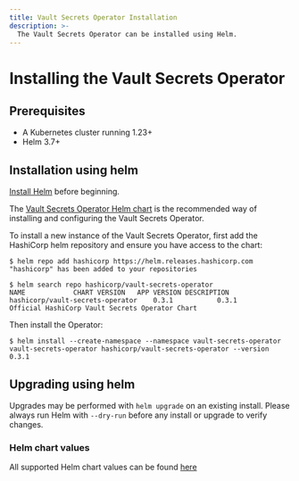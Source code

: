 ```yaml
---
title: Vault Secrets Operator Installation
description: >-
  The Vault Secrets Operator can be installed using Helm.
---
```

# Installing the Vault Secrets Operator

## Prerequisites

- A Kubernetes cluster running 1.23+
- Helm 3.7+

## Installation using helm

[Install Helm](https://helm.sh/docs/intro/install) before beginning.

The [Vault Secrets Operator Helm chart](/vault/docs/platform/k8s/vso/helm) is the recommended way of
installing and configuring the Vault Secrets Operator.

To install a new instance of the Vault Secrets Operator, first add the
HashiCorp helm repository and ensure you have access to the chart:

```shell
$ helm repo add hashicorp https://helm.releases.hashicorp.com
"hashicorp" has been added to your repositories

$ helm search repo hashicorp/vault-secrets-operator
NAME           	CHART VERSION	APP VERSION	DESCRIPTION
hashicorp/vault-secrets-operator	0.3.1       	0.3.1     	Official HashiCorp Vault Secrets Operator Chart
```

Then install the Operator:

```shell
$ helm install --create-namespace --namespace vault-secrets-operator vault-secrets-operator hashicorp/vault-secrets-operator --version 0.3.1
```


## Upgrading using helm

Upgrades may be performed with `helm upgrade` on an existing install. Please
always run Helm with `--dry-run` before any install or upgrade to verify
changes.


### Helm chart values
All supported Helm chart values can be found [here](/vault/docs/platform/k8s/vso/helm)
